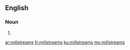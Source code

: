==English==

===Noun===
{{head|en|noun plural form}}

# {{plural of|millstream|lang=en}}

[[ar:millstreams]]
[[fr:millstreams]]
[[ku:millstreams]]
[[my:millstreams]]